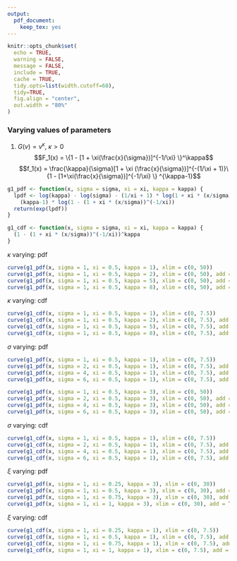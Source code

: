 ```yaml
---
output: 
  pdf_document: 
    keep_tex: yes
---
```


```r
knitr::opts_chunk$set(
  echo = TRUE, 
  warning = FALSE, 
  message = FALSE,
  include = TRUE,
  cache = TRUE,
  tidy.opts=list(width.cutoff=60),
  tidy=TRUE,
  fig.align = "center",
  out.width = "80%"
)
```

### Varying values of parameters

1. $G(v) = v^\kappa, \ \kappa > 0$ 
$$F_1(x) = \{1 - [1 + \xi(\frac{x}{\sigma})]^{-1/\xi} \}^\kappa$$
$$f_1(x) = \frac{\kappa}{\sigma}[1 + \xi (\frac{x}{\sigma})]^{-(1/\xi + 1)}\{1 - [1+\xi(\frac{x}{\sigma})]^{-1/\xi} \} ^{\kappa-1}$$
```r
g1_pdf <- function(x, sigma = sigma, xi = xi, kappa = kappa) {
  lpdf <- log(kappa) - log(sigma) - (1/xi + 1) * log(1 + xi * (x/sigma)) + 
    (kappa-1) * log(1 - (1 + xi * (x/sigma))^(-1/xi))
  return(exp(lpdf))
}

g1_cdf <- function(x, sigma = sigma, xi = xi, kappa = kappa) {
  (1 - (1 + xi * (x/sigma))^(-1/xi))^kappa
}
```

$\kappa$ varying: pdf
```r
curve(g1_pdf(x, sigma = 1, xi = 0.5, kappa = 1), xlim = c(0, 50))
curve(g1_pdf(x, sigma = 1, xi = 0.5, kappa = 2), xlim = c(0, 50), add = TRUE, col = 'blue')
curve(g1_pdf(x, sigma = 1, xi = 0.5, kappa = 5), xlim = c(0, 50), add = TRUE, col = 'red')
curve(g1_pdf(x, sigma = 1, xi = 0.5, kappa = 8), xlim = c(0, 50), add = TRUE, col = 'green')
```

$\kappa$ varying: cdf
```r
curve(g1_cdf(x, sigma = 1, xi = 0.5, kappa = 1), xlim = c(0, 7.5))
curve(g1_cdf(x, sigma = 1, xi = 0.5, kappa = 2), xlim = c(0, 7.5), add = TRUE, col = 'blue')
curve(g1_cdf(x, sigma = 1, xi = 0.5, kappa = 5), xlim = c(0, 7.5), add = TRUE, col = 'red')
curve(g1_cdf(x, sigma = 1, xi = 0.5, kappa = 8), xlim = c(0, 7.5), add = TRUE, col = 'green')
```
\pagebreak
$\sigma$ varying: pdf
```r
curve(g1_pdf(x, sigma = 1, xi = 0.5, kappa = 1), xlim = c(0, 7.5))
curve(g1_pdf(x, sigma = 2, xi = 0.5, kappa = 1), xlim = c(0, 7.5), add = TRUE, col = 'blue')
curve(g1_pdf(x, sigma = 4, xi = 0.5, kappa = 1), xlim = c(0, 7.5), add = TRUE, col = 'red')
curve(g1_pdf(x, sigma = 6, xi = 0.5, kappa = 1), xlim = c(0, 7.5), add = TRUE, col = 'green')
```
```r
curve(g1_pdf(x, sigma = 1, xi = 0.5, kappa = 3), xlim = c(0, 50))
curve(g1_pdf(x, sigma = 2, xi = 0.5, kappa = 3), xlim = c(0, 50), add = TRUE, col = 'blue')
curve(g1_pdf(x, sigma = 4, xi = 0.5, kappa = 3), xlim = c(0, 50), add = TRUE, col = 'red')
curve(g1_pdf(x, sigma = 6, xi = 0.5, kappa = 3), xlim = c(0, 50), add = TRUE, col = 'green')
```


$\sigma$ varying: cdf
```r
curve(g1_cdf(x, sigma = 1, xi = 0.5, kappa = 1), xlim = c(0, 7.5))
curve(g1_cdf(x, sigma = 2, xi = 0.5, kappa = 1), xlim = c(0, 7.5), add = TRUE, col = 'blue')
curve(g1_cdf(x, sigma = 4, xi = 0.5, kappa = 1), xlim = c(0, 7.5), add = TRUE, col = 'red')
curve(g1_cdf(x, sigma = 6, xi = 0.5, kappa = 1), xlim = c(0, 7.5), add = TRUE, col = 'green')
```
\pagebreak
$\xi$ varying: pdf
```r
curve(g1_pdf(x, sigma = 1, xi = 0.25, kappa = 3), xlim = c(0, 30))
curve(g1_pdf(x, sigma = 1, xi = 0.5, kappa = 3), xlim = c(0, 30), add = TRUE, col = 'blue')
curve(g1_pdf(x, sigma = 1, xi = 0.75, kappa = 3), xlim = c(0, 30), add = TRUE, col = 'red')
curve(g1_pdf(x, sigma = 1, xi = 1, kappa = 3), xlim = c(0, 30), add = TRUE, col = 'green')
```


$\xi$ varying: cdf
```r
curve(g1_cdf(x, sigma = 1, xi = 0.25, kappa = 1), xlim = c(0, 7.5))
curve(g1_cdf(x, sigma = 1, xi = 0.5, kappa = 1), xlim = c(0, 7.5), add = TRUE, col = 'blue')
curve(g1_cdf(x, sigma = 1, xi = 0.75, kappa = 1), xlim = c(0, 7.5), add = TRUE, col = 'red')
curve(g1_cdf(x, sigma = 1, xi = 1, kappa = 1), xlim = c(0, 7.5), add = TRUE, col = 'green')
```

